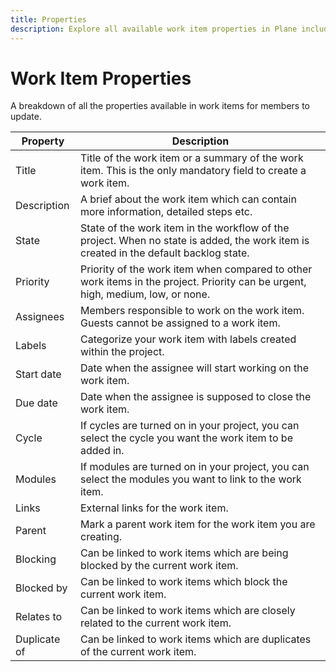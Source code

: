 ```yaml
---
title: Properties
description: Explore all available work item properties in Plane including states, priorities, dates, relationships, and more. A comprehensive guide to configuring your tasks effectively.
---
```


# Work Item Properties

A breakdown of all the properties available in work items for members to update.

| Property     | Description                                                                                                                           |
| ------------ | ------------------------------------------------------------------------------------------------------------------------------------- |
| Title        | Title of the work item or a summary of the work item. This is the only mandatory field to create a work item.                         |
| Description  | A brief about the work item which can contain more information, detailed steps etc.                                                   |
| State        | State of the work item in the workflow of the project. When no state is added, the work item is created in the default backlog state. |
| Priority     | Priority of the work item when compared to other work items in the project. Priority can be urgent, high, medium, low, or none.       |
| Assignees    | Members responsible to work on the work item. Guests cannot be assigned to a work item.                                               |
| Labels       | Categorize your work item with labels created within the project.                                                                     |
| Start date   | Date when the assignee will start working on the work item.                                                                           |
| Due date     | Date when the assignee is supposed to close the work item.                                                                            |
| Cycle        | If cycles are turned on in your project, you can select the cycle you want the work item to be added in.                              |
| Modules      | If modules are turned on in your project, you can select the modules you want to link to the work item.                               |
| Links        | External links for the work item.                                                                                                     |
| Parent       | Mark a parent work item for the work item you are creating.                                                                           |
| Blocking     | Can be linked to work items which are being blocked by the current work item.                                                         |
| Blocked by   | Can be linked to work items which block the current work item.                                                                        |
| Relates to   | Can be linked to work items which are closely related to the current work item.                                                       |
| Duplicate of | Can be linked to work items which are duplicates of the current work item.                                                            |
